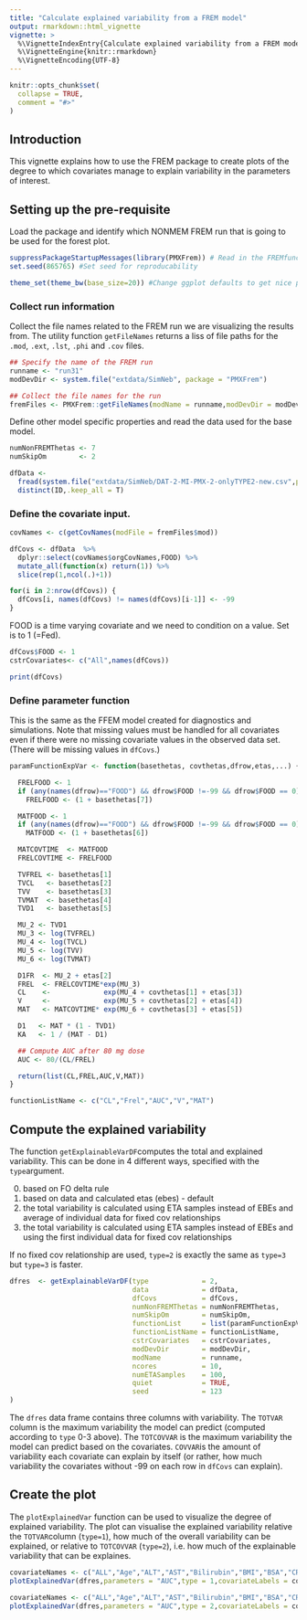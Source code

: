 ```yaml
---
title: "Calculate explained variability from a FREM model"
output: rmarkdown::html_vignette
vignette: >
  %\VignetteIndexEntry{Calculate explained variability from a FREM model}
  %\VignetteEngine{knitr::rmarkdown}
  %\VignetteEncoding{UTF-8}
---
```


```r
knitr::opts_chunk$set(
  collapse = TRUE,
  comment = "#>"
)
```

## Introduction
This vignette explains how to use the FREM package to create plots of the degree to which covariates manage to explain variability in the parameters of interest. 

## Setting up the pre-requisite

Load the package and identify which NONMEM FREM run that is going to be used for the forest plot.

```r
suppressPackageStartupMessages(library(PMXFrem)) # Read in the FREMfunctions package
set.seed(865765) #Set seed for reproducability

theme_set(theme_bw(base_size=20)) #Change ggplot defaults to get nice plot

```

### Collect run information
Collect the file names related to the FREM run we are visualizing the results from. The utility function `getFileNames` returns a liss of file paths for the `.mod`, `.ext`, `.lst`, `.phi` and `.cov` files.
```r
## Specify the name of the FREM run
runname <- "run31"
modDevDir <- system.file("extdata/SimNeb", package = "PMXFrem")

## Collect the file names for the run
fremFiles <- PMXFrem::getFileNames(modName = runname,modDevDir = modDevDir)

```

Define other model specific properties and read the data used for the base model.

```r
numNonFREMThetas <- 7
numSkipOm        <- 2

dfData <-
  fread(system.file("extdata/SimNeb/DAT-2-MI-PMX-2-onlyTYPE2-new.csv",package="PMXFrem"),data.table = FALSE) %>% 
  distinct(ID,.keep_all = T)

```

### Define the covariate input.
```r
covNames <- c(getCovNames(modFile = fremFiles$mod))

dfCovs <- dfData  %>%
  dplyr::select(covNames$orgCovNames,FOOD) %>%
  mutate_all(function(x) return(1)) %>%
  slice(rep(1,ncol(.)+1))

for(i in 2:nrow(dfCovs)) {
  dfCovs[i, names(dfCovs) != names(dfCovs)[i-1]] <- -99
}

```

FOOD is a time varying covariate and we need to condition on a value. Set is to 1 (=Fed).

```r
dfCovs$FOOD <- 1
cstrCovariates<- c("All",names(dfCovs))

print(dfCovs)
```

### Define parameter function

This is the same as the FFEM model created for diagnostics and simulations. Note that missing values must be handled for all covariates even if there were no missing covariate values in the observed data set. (There will be missing values in `dfCovs`.)

```r
paramFunctionExpVar <- function(basethetas, covthetas,dfrow,etas,...) {

  FRELFOOD <- 1
  if (any(names(dfrow)=="FOOD") && dfrow$FOOD !=-99 && dfrow$FOOD == 0) 
    FRELFOOD <- (1 + basethetas[7])

  MATFOOD <- 1
  if (any(names(dfrow)=="FOOD") && dfrow$FOOD !=-99 && dfrow$FOOD == 0) 
    MATFOOD <- (1 + basethetas[6])

  MATCOVTIME  <- MATFOOD
  FRELCOVTIME <- FRELFOOD

  TVFREL <- basethetas[1]
  TVCL   <- basethetas[2]
  TVV    <- basethetas[3]
  TVMAT  <- basethetas[4]
  TVD1   <- basethetas[5]

  MU_2 <- TVD1
  MU_3 <- log(TVFREL)
  MU_4 <- log(TVCL)
  MU_5 <- log(TVV)
  MU_6 <- log(TVMAT)

  D1FR  <- MU_2 + etas[2]
  FREL  <- FRELCOVTIME*exp(MU_3)
  CL    <-             exp(MU_4 + covthetas[1] + etas[3])
  V     <-             exp(MU_5 + covthetas[2] + etas[4])
  MAT   <- MATCOVTIME* exp(MU_6 + covthetas[3] + etas[5])

  D1   <- MAT * (1 - TVD1)
  KA   <- 1 / (MAT - D1)

  ## Compute AUC after 80 mg dose
  AUC <- 80/(CL/FREL)

  return(list(CL,FREL,AUC,V,MAT))
}

functionListName <- c("CL","Frel","AUC","V","MAT")
```

## Compute the explained variability

The function `getExplainableVarDF`computes the total and explained variability. This can be done in 4 different ways, specified with the `type`argument.

0. based on FO delta rule
1. based on data and calculated etas (ebes) - default
2. the total variability is calculated using ETA samples instead of EBEs and average of individual data for fixed cov relationships
3. the total variability is calculated using ETA samples instead of EBEs and using the first individual data for fixed cov relationships

If no fixed cov relationship are used, `type=2` is exactly the same as `type=3` but `type=3` is faster.

```r
dfres  <- getExplainableVarDF(type             = 2,
                              data             = dfData,
                              dfCovs           = dfCovs,
                              numNonFREMThetas = numNonFREMThetas,
                              numSkipOm        = numSkipOm,
                              functionList     = list(paramFunctionExpVar),
                              functionListName = functionListName,
                              cstrCovariates   = cstrCovariates,
                              modDevDir        = modDevDir,
                              modName          = runname,
                              ncores           = 10,
                              numETASamples    = 100,
                              quiet            = TRUE,
                              seed             = 123
)
```

The `dfres` data frame contains three columns with variability. The `TOTVAR` column is the maximum variability the model can predict (computed according to `type` 0-3 above). The `TOTCOVVAR` is the maximum variability the model can predict based on the covariates. `COVVAR`is the amount of variability each covariate can explain by itself (or rather, how much variability the covariates without -99 on each row in `dfCovs` can explain).

## Create the plot

The `plotExplainedVar` function can be used to visualize the degree of explained variability. The plot can visualise the explained variability relative the `TOTVAR`column (`type=1`), how much of the overall variability can be explained, or relative to `TOTCOVVAR` (`type=2`), i.e. how much of the explainable variability that can be explaines.
```r
covariateNames <- c("ALL","Age","ALT","AST","Bilirubin","BMI","BSA","CRCL","Ethnicity","Genotype","Height","LBWT","NCI","Race","Sex","Smoking","WT","Food status")
plotExplainedVar(dfres,parameters = "AUC",type = 1,covariateLabels = covariateNames)
```

```r
covariateNames <- c("ALL","Age","ALT","AST","Bilirubin","BMI","BSA","CRCL","Ethnicity","Genotype","Height","LBWT","NCI","Race","Sex","Smoking","WT","Food status")
plotExplainedVar(dfres,parameters = "AUC",type = 2,covariateLabels = covariateNames)
```
